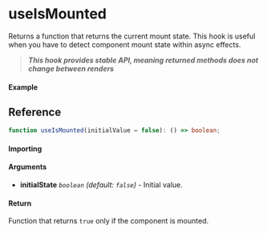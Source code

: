
<Meta title="Lifecycle/useIsMounted" component={Example} />

# useIsMounted

Returns a function that returns the current mount state. This hook is useful when you have to detect
component mount state within async effects.

> **_This hook provides stable API, meaning returned methods does not change between renders_**

#### Example

<Canvas>
  <Story story={Example} inline />
</Canvas>

## Reference

```ts
function useIsMounted(initialValue = false): () => boolean;
```

#### Importing

<ImportPath />

#### Arguments

- **initialState** _`boolean`_ _(default: `false`)_ - Initial value.

#### Return

Function that returns `true` only if the component is mounted.
